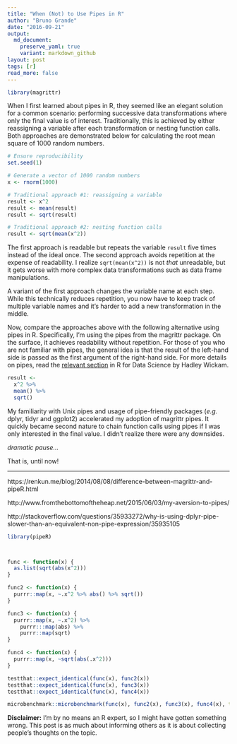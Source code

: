 ```yaml
---
title: "When (Not) to Use Pipes in R"
author: "Bruno Grande"
date: "2016-09-21"
output: 
  md_document:
    preserve_yaml: true
    variant: markdown_github
layout: post
tags: [r]
read_more: false
---
```


```r
library(magrittr)
```


When I first learned about pipes in R, they seemed like an elegant solution for a common scenario: performing successive data transformations where only the final value is of interest. Traditionally, this is achieved by either reassigning a variable after each transformation or nesting function calls. Both approaches are demonstrated below for calculating the root mean square of 1000 random numbers. 

```r
# Ensure reproducibility
set.seed(1)

# Generate a vector of 1000 random numbers
x <- rnorm(1000)

# Traditional approach #1: reassigning a variable
result <- x^2
result <- mean(result)
result <- sqrt(result)

# Traditional approach #2: nesting function calls
result <- sqrt(mean(x^2))
```


The first approach is readable but repeats the variable `result` five times instead of the ideal once. The second approach avoids repetition at the expense of readability. I realize `sqrt(mean(x^2))` is not _that_ unreadable, but it gets worse with more complex data transformations such as data frame manipulations. 

A variant of the first approach changes the variable name at each step. While this technically reduces repetition, you now have to keep track of multiple variable names and it's harder to add a new transformation in the middle. 

Now, compare the approaches above with the following alternative using pipes in R. Specifically, I'm using the pipes from the magrittr package. On the surface, it achieves readability without repetition. For those of you who are not familiar with pipes, the general idea is that the result of the left-hand side is passed as the first argument of the right-hand side. For more details on pipes, read the [relevant section](http://r4ds.had.co.nz/pipes.html) in R for Data Science by Hadley Wickam.

```r
result <-
  x^2 %>%
  mean() %>%
  sqrt()
```


My familiarity with Unix pipes and usage of pipe-friendly packages (_e.g._ dplyr, tidyr and ggplot2)  accelerated my adoption of magrittr pipes. It quickly became second nature to chain function calls using pipes if I was only interested in the final value. I didn't realize there were any downsides. 

_dramatic pause..._

That is, until now!

----

https://renkun.me/blog/2014/08/08/difference-between-magrittr-and-pipeR.html

http://www.fromthebottomoftheheap.net/2015/06/03/my-aversion-to-pipes/

http://stackoverflow.com/questions/35933272/why-is-using-dplyr-pipe-slower-than-an-equivalent-non-pipe-expression/35935105

```r

library(pipeR)



func <- function(x) {
  as.list(sqrt(abs(x^2)))
}

func2 <- function(x) {
  purrr::map(x, ~.x^2 %>% abs() %>% sqrt())
}

func3 <- function(x) {
  purrr::map(x, ~.x^2) %>% 
    purrr:::map(abs) %>% 
    purrr::map(sqrt)
}

func4 <- function(x) {
  purrr::map(x, ~sqrt(abs(.x^2)))
}

testthat::expect_identical(func(x), func2(x))
testthat::expect_identical(func(x), func3(x))
testthat::expect_identical(func(x), func4(x))

microbenchmark::microbenchmark(func(x), func2(x), func3(x), func4(x), times = 10)
```

**Disclaimer:** I'm by no means an R expert, so I might have gotten something wrong. This post is as much about informing others as it is about collecting people's thoughts on the topic. 
